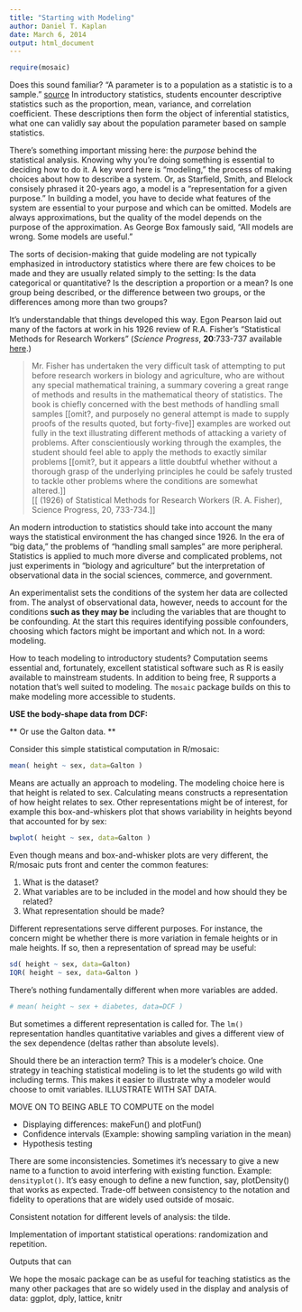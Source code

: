 ```yaml
---
title: "Starting with Modeling"
author: Daniel T. Kaplan
date: March 6, 2014
output: html_document
---
```



```r
require(mosaic)
```

Does this sound familiar? "A parameter is to a population as a statistic is to a sample." [source](http://en.wikipedia.org/wiki/Statistical_parameter#Examples) In introductory statistics, students encounter descriptive statistics such as the proportion, mean, variance, and correlation coefficient.  These descriptions then form the object of inferential statistics, what one can validly say about the population parameter based on sample statistics. 

There's something important missing here: the *purpose* behind the statistical analysis. Knowing why you're doing something is essential to deciding how to do it.  A key word here is "modeling," the process of making choices about how to describe a system.  Or, as Starfield, Smith, and Blelock consisely phrased it 20-years ago, a model is a "representation for a given purpose."  In building a model, you have to decide what features of the system are essential to your purpose and which can be omitted.  Models are always approximations, but the quality of the model depends on the purpose of the approximation.  As George Box famously said, "All models are wrong.  Some models are useful."

The sorts of decision-making that guide modeling are not typically emphasized in introductory statistics where there are few choices to be made and they are usually related simply to the setting: Is the data categorical or quantitative? Is the description a proportion or a mean? Is one group being described, or the difference between two groups, or the differences among more than two groups?

It's understandable that things developed this way. Egon Pearson laid out many of the factors at work in his 1926 review of R.A. Fisher's "Statistical Methods for Research Workers" (*Science Progress*, **20**:733-737 available [here](http://www.economics.soton.ac.uk/staff/aldrich/fisherguide/esp.htm).) 

> Mr. Fisher has undertaken the very difficult task of attempting to put before research workers in biology and agriculture, who are without any special mathematical training, a summary covering a great range of methods and results in the mathematical theory of statistics. The book is chiefly concerned with the best methods of handling small samples [[omit?, and purposely no general attempt is made to supply proofs of the results quoted, but forty-five]] examples are worked out fully in the text illustrating different methods of attacking a variety of problems. After conscientiously working through the examples, the student should feel able to apply the methods to exactly similar problems [[omit?, but it appears a little doubtful whether without a thorough grasp of the underlying principles he could be safely trusted to tackle other problems where the conditions are somewhat altered.]]  
    [[ (1926) of Statistical Methods for Research Workers (R. A. Fisher), Science Progress, 20, 733-734.]]
    
An modern introduction to statistics should take into account the many ways the statistical environment the has changed since 1926.  In the era of "big data," the problems of "handling small samples" are more peripheral.  Statistics is applied to much more diverse and complicated problems, not just experiments in "biology and agriculture" but the interpretation of observational data in the social sciences, commerce, and government.

An experimentalist sets the conditions of the system her data are collected from.  The analyst of observational data, however, needs to account for the conditions **such as they may be** including the variables that are thought to be confounding.  At the start this requires identifying possible confounders, choosing which factors might be important and which not.  In a word: modeling.

How to teach modeling to introductory students?  Computation seems essential and, fortunately, excellent statistical software such as R is easily available to mainstream students. In addition to being free, R supports a notation that's well suited to modeling.  The `mosaic` package builds on this to make modeling more accessible to students.  

**USE the body-shape data from DCF:**

** Or use the Galton data. **

Consider this simple statistical computation in R/mosaic:
```r
mean( height ~ sex, data=Galton )
```
Means are actually an approach to modeling. The modeling choice here is that height is related to sex.  Calculating means constructs a representation of how height relates to sex.  Other representations might be of interest, for example this box-and-whiskers plot that shows variability in heights beyond that accounted for by sex:
```r
bwplot( height ~ sex, data=Galton )
```

Even though means and box-and-whisker plots are very different, the R/mosaic puts front and center the common features:

1. What is the dataset?
2. What variables are to be included in the model and how should they be related?
3. What representation should be made?

Different representations serve different purposes.  For instance, the concern might be whether there is more variation in female heights or in male heights.  If so, then a representation of spread may be useful:
```r
sd( height ~ sex, data=Galton)
IQR( height ~ sex, data=Galton )
```

There's nothing fundamentally different when more variables are added.

```r
# mean( height ~ sex + diabetes, data=DCF )
```
But sometimes a different representation is called for.  The `lm()` representation handles quantitative variables and gives a different view of the sex dependence (deltas rather than absolute levels).

Should there be an interaction term?  This is a modeler's choice.  One strategy in teaching statistical modeling is to let the students go wild with including terms.  This makes it easier to illustrate why a modeler would choose to omit variables.  ILLUSTRATE WITH SAT DATA.

MOVE ON TO BEING ABLE TO COMPUTE on the model

* Displaying differences: makeFun() and plotFun()
* Confidence intervals (Example: showing sampling variation in the mean)
* Hypothesis testing

There are some inconsistencies.  Sometimes it's necessary to give a new name to a function to avoid interfering with existing function.  Example: `densityplot()`.  It's easy enough to define a new function, say, plotDensity() that works as expected.  Trade-off between consistency to the notation and fidelity to operations that are widely used outside of mosaic.

Consistent notation for different levels of analysis: the tilde.

Implementation of important statistical operations: randomization and repetition.

Outputs that can 


We hope the mosaic package can be as useful for teaching statistics as the many other packages that are so widely used in the display and analysis of data: ggplot, dply, lattice, knitr



